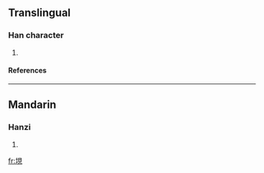 ==Translingual==
===Han character===
{{Han char|rn=32|rad=土|as=07|sn=10|four=|canj=土月山山 (GBUU)}}
# {{defn|Han|sort=土07}}
====References====
{{Han ref|kx=0228.320|dkj=05089|dj=0464.390|hdz=10444.030|uh=57B7|ud=22455}}
----
==Mandarin==
===Hanzi===
{{cmn-hanzi|pin=[[xiàn]] (xian4)|wg=hsien<sup>4</sup>}}
# {{defn|Mandarin}}

[[fr:垷]]
